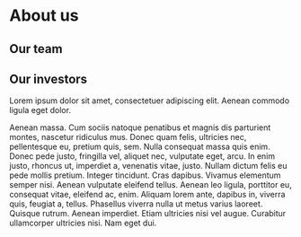

<div className="container container--text">

# About us

## Our team

<Team members={props.teamMembers} />

## Our investors

Lorem ipsum dolor sit amet, consectetuer adipiscing elit. Aenean commodo ligula eget dolor.

<Callout>Aenean massa. Cum sociis natoque penatibus et magnis dis parturient montes, nascetur ridiculus mus.</Callout>
Donec quam felis, ultricies nec, pellentesque eu, pretium quis, sem. Nulla consequat massa quis enim. Donec pede justo, fringilla
vel, aliquet nec, vulputate eget, arcu. In enim justo, rhoncus ut, imperdiet a, venenatis vitae, justo. Nullam dictum felis
eu pede mollis pretium. Integer tincidunt. Cras dapibus. Vivamus elementum semper nisi. Aenean vulputate eleifend tellus.
Aenean leo ligula, porttitor eu, consequat vitae, eleifend ac, enim. Aliquam lorem ante, dapibus in, viverra quis, feugiat
a, tellus. Phasellus viverra nulla ut metus varius laoreet. Quisque rutrum. Aenean imperdiet. Etiam ultricies nisi vel augue.
Curabitur ullamcorper ultricies nisi. Nam eget dui.

</div>
